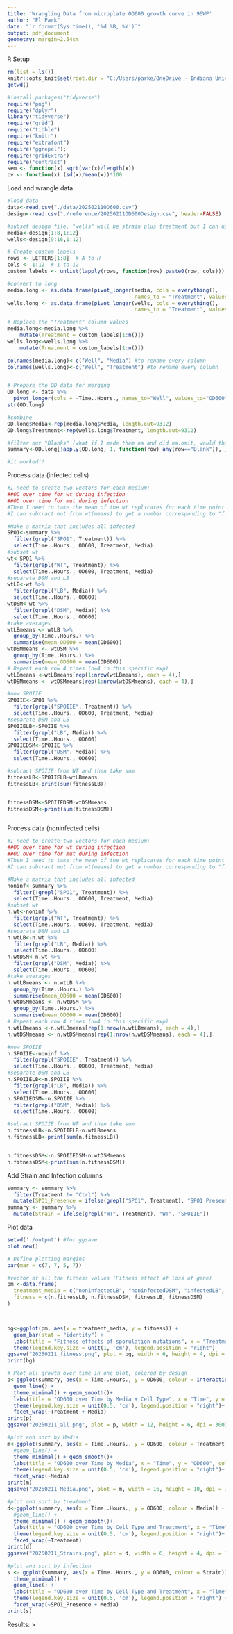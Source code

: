 ```yaml
---
title: 'Wrangling Data from microplate OD600 growth curve in 96WP'
author: "El Park"
date: "`r format(Sys.time(), '%d %B, %Y')`"
output: pdf_document
geometry: margin=2.54cm
---
```


R Setup
```r
rm(list = ls())
knitr::opts_knit$set(root.dir = "C:/Users/parke/OneDrive - Indiana University/GitHub/ASG-fitness-effects/microplate_fitness_assay/")
getwd()

#install.packages("tidyverse")
require("png")
require("dplyr")
library("tidyverse")
require("grid")
require("tibble")
require("knitr")
require("extrafont")
require("ggrepel");
require("gridExtra")
require("contrast")
sem <- function(x) sqrt(var(x)/length(x))
cv <- function(x) (sd(x)/mean(x))*100

```

Load and wrangle data
```r
#load data
data<-read.csv("./data/20250211OD600.csv")
design<-read.csv("./reference/20250211OD600Design.csv", header=FALSE)

#subset design file, "wells" will be strain plus treatment but I can update design file to include a separate column for both
media<-design[1:8,1:12]
wells<-design[9:16,1:12]

# Create custom labels
rows <- LETTERS[1:8]  # A to H
cols <- 1:12  # 1 to 12
custom_labels <- unlist(lapply(rows, function(row) paste0(row, cols)))

#convert to long
media.long <- as.data.frame(pivot_longer(media, cols = everything(),
                                         names_to = "Treatment", values_to = "Value"))
wells.long <- as.data.frame(pivot_longer(wells, cols = everything(),
                                         names_to = "Treatment", values_to = "Value"))

# Replace the "Treatment" column values
media.long<-media.long %>%
    mutate(Treatment = custom_labels[1:n()])
wells.long<-wells.long %>%
    mutate(Treatment = custom_labels[1:n()])

colnames(media.long)<-c("Well", "Media") #to rename every column
colnames(wells.long)<-c("Well", "Treatment") #to rename every column


# Prepare the OD data for merging
OD.long <- data %>%
  pivot_longer(cols = -Time..Hours., names_to="Well", values_to="OD600")
str(OD.long)

#combine
OD.long$Media<-rep(media.long$Media, length.out=9312)
OD.long$Treatment<-rep(wells.long$Treatment, length.out=9312)

#filter out "Blanks" (what if I made them na and did na.omit, would that be easier?)
summary<-OD.long[!apply(OD.long, 1, function(row) any(row=="Blank")), ]

#it worked!!
```

Process data (infected cells)
```r
#I need to create two vectors for each medium:
##OD over time for wt during infection
##OD over time for mut during infection
#Then I need to take the mean of the wt replicates for each time point and repeat
#I can subtract mut from wt(means) to get a number corresponding to "fitness"

#Make a matrix that includes all infected 
SPO1<-summary %>%
  filter(grepl("SPO1", Treatment)) %>%
  select(Time..Hours., OD600, Treatment, Media)
#subset wt
wt<-SPO1 %>%
  filter(grepl("WT", Treatment)) %>%
  select(Time..Hours., OD600, Treatment, Media)
#separate DSM and LB
wtLB<-wt %>%
  filter(grepl("LB", Media)) %>%
  select(Time..Hours., OD600)
wtDSM<-wt %>%
  filter(grepl("DSM", Media)) %>%
  select(Time..Hours., OD600)
#take averages
wtLBmeans <- wtLB %>%
  group_by(Time..Hours.) %>%
  summarise(mean_OD600 = mean(OD600))
wtDSMmeans <- wtDSM %>%
  group_by(Time..Hours.) %>%
  summarise(mean_OD600 = mean(OD600))
# Repeat each row 4 times (n=4 in this specific exp)
wtLBmeans <-wtLBmeans[rep(1:nrow(wtLBmeans), each = 4),]
wtDSMmeans <- wtDSMmeans[rep(1:nrow(wtDSMmeans), each = 4),]

#now SPOIIE
SPOIIE<-SPO1 %>%
  filter(grepl("SPOIIE", Treatment)) %>%
  select(Time..Hours., OD600, Treatment, Media)
#separate DSM and LB
SPOIIELB<-SPOIIE %>%
  filter(grepl("LB", Media)) %>%
  select(Time..Hours., OD600)
SPOIIEDSM<-SPOIIE %>%
  filter(grepl("DSM", Media)) %>%
  select(Time..Hours., OD600)

#subract SPOIIE from WT and then take sum
fitnessLB<-SPOIIELB-wtLBmeans
fitnessLB<-print(sum(fitnessLB))


fitnessDSM<-SPOIIEDSM-wtDSMmeans
fitnessDSM<-print(sum(fitnessDSM))



```
Process data (noninfected cells)
```r
#I need to create two vectors for each medium:
##OD over time for wt during infection
##OD over time for mut during infection
#Then I need to take the mean of the wt replicates for each time point and repeat
#I can subtract mut from wt(means) to get a number corresponding to "fitness"

#Make a matrix that includes all infected 
noninf<-summary %>%
  filter(!grepl("SPO1", Treatment)) %>%
  select(Time..Hours., OD600, Treatment, Media)
#subset wt
n.wt<-noninf %>%
  filter(grepl("WT", Treatment)) %>%
  select(Time..Hours., OD600, Treatment, Media)
#separate DSM and LB
n.wtLB<-n.wt %>%
  filter(grepl("LB", Media)) %>%
  select(Time..Hours., OD600)
n.wtDSM<-n.wt %>%
  filter(grepl("DSM", Media)) %>%
  select(Time..Hours., OD600)
#take averages
n.wtLBmeans <- n.wtLB %>%
  group_by(Time..Hours.) %>%
  summarise(mean_OD600 = mean(OD600))
n.wtDSMmeans <- n.wtDSM %>%
  group_by(Time..Hours.) %>%
  summarise(mean_OD600 = mean(OD600))
# Repeat each row 4 times (n=4 in this specific exp)
n.wtLBmeans <-n.wtLBmeans[rep(1:nrow(n.wtLBmeans), each = 4),]
n.wtDSMmeans <- n.wtDSMmeans[rep(1:nrow(n.wtDSMmeans), each = 4),]

#now SPOIIE
n.SPOIIE<-noninf %>%
  filter(grepl("SPOIIE", Treatment)) %>%
  select(Time..Hours., OD600, Treatment, Media)
#separate DSM and LB
n.SPOIIELB<-n.SPOIIE %>%
  filter(grepl("LB", Media)) %>%
  select(Time..Hours., OD600)
n.SPOIIEDSM<-n.SPOIIE %>%
  filter(grepl("DSM", Media)) %>%
  select(Time..Hours., OD600)

#subract SPOIIE from WT and then take sum
n.fitnessLB<-n.SPOIIELB-n.wtLBmeans
n.fitnessLB<-print(sum(n.fitnessLB))


n.fitnessDSM<-n.SPOIIEDSM-n.wtDSMmeans
n.fitnessDSM<-print(sum(n.fitnessDSM))
```

Add Strain and Infection columns
```r

summary <- summary %>%
  filter(Treatment != "Ctrl") %>%
  mutate(SPO1_Presence = ifelse(grepl("SPO1", Treatment), "SPO1 Present", "SPO1 Absent"))
summary <- summary %>%
  mutate(Strain = ifelse(grepl("WT", Treatment), "WT", "SPOIIE"))
```

Plot data
```r
setwd('./output') #for ggsave
plot.new()

# Define plotting margins
par(mar = c(7, 7, 5, 7))

#vector of all the fitness values (Fitness effect of loss of gene)
pm <-data.frame(
  treatment_media = c("noninfectedLB", "noninfectedDSM", "infectedLB", "infectedDSM"),
  fitness = c(n.fitnessLB, n.fitnessDSM, fitnessLB, fitnessDSM)
)



bg<-ggplot(pm, aes(x = treatment_media, y = fitness)) +
  geom_bar(stat = "identity") +
  labs(title = "Fitness effects of sporulation mutations", x = "Treatment and Media", y = "Fitness") +
  theme(legend.key.size = unit(1, 'cm'), legend.position = "right")
ggsave("20250211_fitness.png", plot = bg, width = 6, height = 4, dpi = 300)
print(bg)

# Plot all growth over time in one plot, colored by design
p<-ggplot(summary, aes(x = Time..Hours., y = OD600, colour = interaction(Treatment, Media)))+
  geom_line() +
  theme_minimal() + geom_smooth()+
  labs(title = "OD600 over Time by Media + Cell Type", x = "Time", y = "OD600", colour = "Media.Strain-Treatment") +
  theme(legend.key.size = unit(0.5, 'cm'), legend.position = "right")+
  facet_wrap(~Treatment + Media)
print(p)
ggsave("20250211_all.png", plot = p, width = 12, height = 6, dpi = 300)

#plot and sort by Media
m<-ggplot(summary, aes(x = Time..Hours., y = OD600, colour = Treatment))+
  #geom_line() + 
  theme_minimal() + geom_smooth()+
  labs(title = "OD600 over Time by Media", x = "Time", y = "OD600", colour = "Strain-Treatment") +
  theme(legend.key.size = unit(0.5, 'cm'), legend.position = "right")+
  facet_wrap(~Media)
print(m)
ggsave("20250211_Media.png", plot = m, width = 16, height = 10, dpi = 300)

#plot and sort by treatment
d<-ggplot(summary, aes(x = Time..Hours., y = OD600, colour = Media)) +
  #geom_line() +
  theme_minimal() + geom_smooth()+
  labs(title = "OD600 over Time by Cell Type and Treatment", x = "Time", y = "OD600", colour = "Media") +
  theme(legend.key.size = unit(0.5, 'cm'), legend.position = "right")+
  facet_wrap(~Treatment)
print(d)
ggsave("20250211_Strains.png", plot = d, width = 6, height = 4, dpi = 300)

#plot and sort by infection
s <- ggplot(summary, aes(x = Time..Hours., y = OD600, colour = Strain)) +
  theme_minimal() + 
  geom_line() +
  labs(title = "OD600 over Time by Cell Type and Treatment", x = "Time", y = "OD600", colour = "Strain") +
  theme(legend.key.size = unit(0.5, 'cm'), legend.position = "right") +
  facet_wrap(~SPO1_Presence + Media)
print(s)


```
Results:
>
